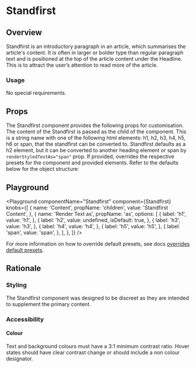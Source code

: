 


# Standfirst

## Overview

Standfirst is an introductory paragraph in an article, which summarises the article's content. It is often in larger or bolder type than regular paragraph text and is positioned at the top of the article content under the Headline. This is to attract the user’s attention to read more of the article.

### Usage

No special requirements.


## Props

The Standfirst component provides the following props for customisation.
<LegacyBlock marginTop="sizing040">
  <Prop name="children" type="string" required>
    The content of the Standfirst is passed as the child of the component.
  </Prop>
  <Prop name="as" type="'h1' | 'h2' | 'h3' | 'h4' | 'h5' | 'h6' | 'span'" default="h2">
    This is a string name with one of the following html elements: h1, h2, h3, h4, h5, h6 or span, that the standfirst can be converted to.
    Standfirst defaults as a h2 element, but it can be converted to another heading element or span by `renderStyledTextAs="span"` prop.
  </Prop>
  <Prop name="overrides" type="object">
    If provided, overrides the respective presets for the component and provided elements.
    Refer to the defaults below for the object structure:
    <CodeFromDefaultPresets componentName="standfirst" />
  </Prop>
</LegacyBlock>

## Playground

<Playground
  componentName="Standfirst"
  component={Standfirst}
  knobs={[
    {
      name: 'Content',
      propName: 'children',
      value: 'Standfirst Content',
    },
    {
      name: 'Render Text as',
      propName: 'as',
      options: [
        {
          label: 'h1',
          value: 'h1',
        },
        {
          label: 'h2',
          value: undefined,
          isDefault: true,
        },
        {
          label: 'h3',
          value: 'h3',
        },
        {
          label: 'h4',
          value: 'h4',
        },
        {
          label: 'h5',
          value: 'h5',
        },
        {
          label: 'span',
          value: 'span',
        },
      ],
    },
  ]}
/>

For more information on how to override default presets, see docs [overrides default presets](/theming/default-presets/override-individual-components).

## Rationale

### Styling

The Standfirst component was designed to be discreet as they are intended to supplement the primary content.

### Accessibility

#### Colour

Text and background colours must have a 3:1 minimum contrast ratio.
Hover states should have clear contrast change or should include a non colour designator.

